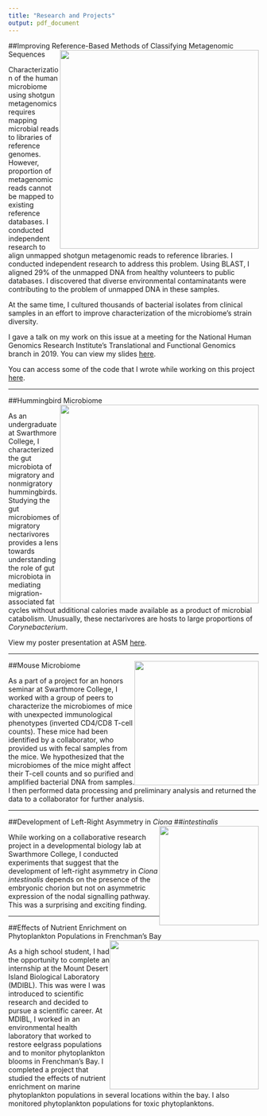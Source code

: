 ```yaml
---
title: "Research and Projects"
output: pdf_document
---
```


##Improving Reference-Based Methods of Classifying Metagenomic Sequences
<img src="supplemented.png" style="float:right;width:400px">

Characterization of the human microbiome using shotgun metagenomics requires mapping microbial reads to libraries of reference genomes. However, proportion of metagenomic reads cannot be mapped to existing reference databases. I conducted independent research to align unmapped shotgun metagenomic reads to reference libraries. I conducted independent research to address this problem. Using BLAST, I aligned 29% of the unmapped DNA from healthy volunteers to public databases. I discovered that diverse environmental contaminatants were contributing to the problem of unmapped DNA in these samples.

At the same time, I cultured thousands of bacterial isolates from clinical samples in an effort to improve characterization of the microbiome's strain diversity.

I gave a talk on my work on this issue at a meeting for the National Human Genomics Research Institute's Translational and Functional Genomics branch in 2019. You can view my slides [here](branch.html).

You can access some of the code that I wrote while working on this project [here](https://github.com/isabel-erickson/NIH-code).
   
------  
   
##Hummingbird Microbiome 
<img src="hummingbirdgraph.png" style="float:right;width:400px">

As an undergraduate at Swarthmore College, I characterized the gut microbiota of migratory and nonmigratory hummingbirds. Studying the gut microbiomes of migratory nectarivores provides a lens towards understanding the role of gut microbiota in mediating migration-associated fat cycles without additional calories made available as a product of microbial catabolism. Unusually, these nectarivores are hosts to large proportions of *Corynebacterium*.

View my poster presentation at ASM [here](Erickson.Poster.png).
   
------   
   
##Mouse Microbiome <img src="mouse.png" style="float:right;width:250px">

As a part of a project for an honors seminar at Swarthmore College, I worked with a group of peers to characterize the microbiomes of mice with unexpected immunological phenotypes (inverted CD4/CD8 T-cell counts). These mice had been identified by a collaborator, who provided us with fecal samples from the mice. We hypothesized that the microbiomes of the mice might affect their T-cell counts and so purified and amplified bacterial DNA from samples. I then performed data processing and preliminary analysis and returned the data to a collaborator for further analysis.
   
   
------  
   
##Development of Left-Right Asymmetry in *Ciona*<img src="c_intestinalis_stain.png" style="float:right;width:200px">
##*intestinalis*

While working on a collaborative research project in a developmental biology lab at Swarthmore College, I conducted experiments that suggest that the development of left-right asymmetry in *Ciona intestinalis* depends on the presence of the embryonic chorion but not on asymmetric expression of the nodal signalling pathway. This was a surprising and exciting finding.
   
------

   
##Effects of Nutrient Enrichment on Phytoplankton Populations in Frenchman's Bay
<img src="mdibl_presentation.png" style="float:right;width:300px">

As a high school student, I had the opportunity to complete an internship at the Mount Desert Island Biological Laboratory (MDIBL). This was were I was introduced to scientific research and decided to pursue a scientific career. At MDIBL, I worked in an environmental health laboratory that worked to restore eelgrass populations and to monitor phytoplankton blooms in Frenchman's Bay. I completed a project that studied the effects of nutrient enrichment on marine phytoplankton populations in several locations within the bay. I also monitored phytoplankton populations for toxic phytoplanktons.
